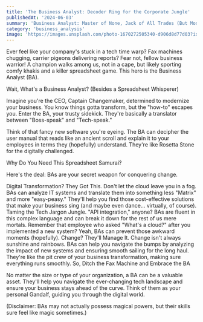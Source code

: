```yaml
---
title: 'The Business Analyst: Decoder Ring for the Corporate Jungle'
publishedAt: '2024-06-03'
summary: 'Business Analyst: Master of None, Jack of All Trades (But Mostly Spreadsheets)'
category: 'business_analysis'
image: 'https://images.unsplash.com/photo-1670272505340-d906d8d77d03?ixlib=rb-4.0.3&ixid=MnwxMjA3fDB8MHxwaG90by1wYWdlfHx8fGVufDB8fHx8&auto=format&fit=crop&w=2070&q=80'
---
```




Ever feel like your company's stuck in a tech time warp? Fax machines chugging, carrier pigeons delivering reports? Fear not, fellow business warrior! A champion walks among us, not in a cape, but likely sporting comfy khakis and a killer spreadsheet game.  This hero is the Business Analyst (BA).

Wait, What's a Business Analyst? (Besides a Spreadsheet Whisperer)

Imagine you're the CEO, Captain Changemaker, determined to modernize your business. You know things gotta transform, but the "how-to" escapes you. Enter the BA, your trusty sidekick. They're basically a translator between "Boss-speak" and "Tech-speak."

Think of that fancy new software you're eyeing. The BA can decipher the user manual that reads like an ancient scroll and explain it to your employees in terms they (hopefully) understand. They're like Rosetta Stone for the digitally challenged.

Why Do You Need This Spreadsheet Samurai?

Here's the deal: BAs are your secret weapon for conquering change.

Digital Transformation? They Got This. Don't let the cloud leave you in a fog. BAs can analyze IT systems and translate them into something less "Matrix" and more "easy-peasy." They'll help you find those cost-effective solutions that make your business sing (and maybe even dance... virtually, of course).
Taming the Tech Jargon Jungle. "API integration," anyone? BAs are fluent in this complex language and can break it down for the rest of us mere mortals. Remember that employee who asked "What's a cloud?" after you implemented a new system? Yeah, BAs can prevent those awkward moments (hopefully).
Change? They'll Manage It. Change isn't always sunshine and rainbows. BAs can help you navigate the bumps by analyzing the impact of new systems and ensuring smooth sailing for the long haul. They're like the pit crew of your business transformation, making sure everything runs smoothly.
So, Ditch the Fax Machine and Embrace the BA

No matter the size or type of your organization, a BA can be a valuable asset. They'll help you navigate the ever-changing tech landscape and ensure your business stays ahead of the curve. Think of them as your personal Gandalf, guiding you through the digital world.

(Disclaimer: BAs may not actually possess magical powers, but their skills sure feel like magic sometimes.)